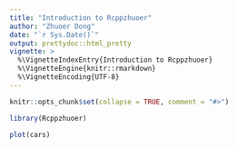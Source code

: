 ```yaml
---
title: "Introduction to Rcppzhuoer"
author: "Zhuoer Dong"
date: "`r Sys.Date()`"
output: prettydoc::html_pretty
vignette: >
  %\VignetteIndexEntry{Introduction to Rcppzhuoer}
  %\VignetteEngine{knitr::rmarkdown}
  %\VignetteEncoding{UTF-8}
---
```


```r
knitr::opts_chunk$set(collapse = TRUE, comment = "#>")
```

```r
library(Rcppzhuoer)
```

```r
plot(cars)
```

